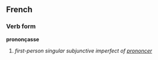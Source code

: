 ==French==
===Verb form===
'''prononçasse'''

# ''first-person singular subjunctive imperfect of [[prononcer]]''